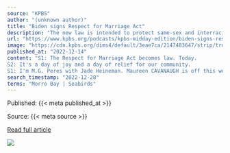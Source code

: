 ```yaml
---
source: "KPBS"
author: "(unknown author)"
title: "Biden signs Respect for Marriage Act"
description: "The new law is intended to protect same-sex and interracial marriages if the U.S. Supreme Court reverses Obergefell v. Hodges, the 2015 decision legalizing gay marriage nationwide. Then, California’s Reparations Task Force has reached a pivotal point in its g…"
url: "https://www.kpbs.org/podcasts/kpbs-midday-edition/biden-signs-respect-for-marriage-act"
image: "https://cdn.kpbs.org/dims4/default/3eae7ca/2147483647/strip/true/crop/600x315+0+143/resize/1200x630!/quality/90/?url=http%3A%2F%2Fkpbs-brightspot.s3.amazonaws.com%2Fimg%2Fpodcasts%2F2019%2Fpodcast_600-MiddayEdition.jpg"
published_at: "2022-12-14"
content: "S1: The Respect for Marriage Act becomes law. Today.
S2: It's a day of joy and a day of relief for our community.
S1: I'm M.G. Peres with Jade Heineman. Maureen CAVANAUGH is off this week. This is … [+36764 chars]"
search_timestamp: "2022-12-28"
terms: "Morro Bay | Seabirds"
---
```



Published: {{< meta published_at >}}


Source: {{< meta source >}}


[Read full article]({{< meta url >}})



![](`r rmarkdown::metadata$image[1]`)
